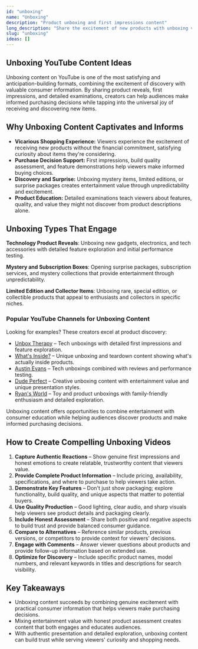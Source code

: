 ```yaml
---
id: "unboxing"
name: "Unboxing"
description: "Product unboxing and first impressions content"
long_description: "Share the excitement of new products with unboxing videos."
slug: "unboxing"
ideas: []
---
```


## Unboxing YouTube Content Ideas

Unboxing content on YouTube is one of the most satisfying and anticipation-building formats, combining the excitement of discovery with valuable consumer information. By sharing product reveals, first impressions, and detailed examinations, creators can help audiences make informed purchasing decisions while tapping into the universal joy of receiving and discovering new items.

## Why Unboxing Content Captivates and Informs

- **Vicarious Shopping Experience:** Viewers experience the excitement of receiving new products without the financial commitment, satisfying curiosity about items they're considering.  
- **Purchase Decision Support:** First impressions, build quality assessment, and feature demonstrations help viewers make informed buying choices.  
- **Discovery and Surprise:** Unboxing mystery items, limited editions, or surprise packages creates entertainment value through unpredictability and excitement.  
- **Product Education:** Detailed examinations teach viewers about features, quality, and value they might not discover from product descriptions alone.  

## Unboxing Types That Engage

**Technology Product Reveals**: Unboxing new gadgets, electronics, and tech accessories with detailed feature exploration and initial performance testing.

**Mystery and Subscription Boxes**: Opening surprise packages, subscription services, and mystery collections that provide entertainment through unpredictability.

**Limited Edition and Collector Items**: Unboxing rare, special edition, or collectible products that appeal to enthusiasts and collectors in specific niches.

### Popular YouTube Channels for Unboxing Content

Looking for examples? These creators excel at product discovery:  
- [Unbox Therapy](https://www.youtube.com/@UnboxTherapy) – Tech unboxings with detailed first impressions and feature exploration.  
- [What's Inside?](https://www.youtube.com/@WhatsInsideThings) – Unique unboxing and teardown content showing what's actually inside products.  
- [Austin Evans](https://www.youtube.com/@austinisevans) – Tech unboxings combined with reviews and performance testing.  
- [Dude Perfect](https://www.youtube.com/@dudeperfect) – Creative unboxing content with entertainment value and unique presentation styles.  
- [Ryan's World](https://www.youtube.com/@RyansWorld) – Toy and product unboxings with family-friendly enthusiasm and detailed exploration.  

Unboxing content offers opportunities to combine entertainment with consumer education while helping audiences discover products and make informed purchasing decisions.

## How to Create Compelling Unboxing Videos

1. **Capture Authentic Reactions** – Show genuine first impressions and honest emotions to create relatable, trustworthy content that viewers value.  
2. **Provide Complete Product Information** – Include pricing, availability, specifications, and where to purchase to help viewers take action.  
3. **Demonstrate Key Features** – Don't just show packaging; explore functionality, build quality, and unique aspects that matter to potential buyers.  
4. **Use Quality Production** – Good lighting, clear audio, and sharp visuals help viewers see product details and packaging clearly.  
5. **Include Honest Assessment** – Share both positive and negative aspects to build trust and provide balanced consumer guidance.  
6. **Compare to Alternatives** – Reference similar products, previous versions, or competitors to provide context for viewers' decisions.  
7. **Engage with Comments** – Answer viewer questions about products and provide follow-up information based on extended use.  
8. **Optimize for Discovery** – Include specific product names, model numbers, and relevant keywords in titles and descriptions for search visibility.  

## Key Takeaways

- Unboxing content succeeds by combining genuine excitement with practical consumer information that helps viewers make purchasing decisions.  
- Mixing entertainment value with honest product assessment creates content that both engages and educates audiences.  
- With authentic presentation and detailed exploration, unboxing content can build trust while serving viewers' curiosity and shopping needs.
